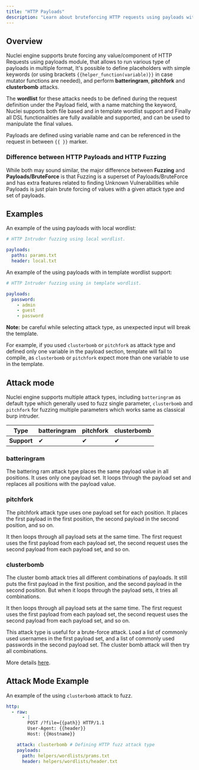 ```yaml
---
title: "HTTP Payloads"
description: "Learn about bruteforcing HTTP requests using payloads with Nuclei"
---
```


## Overview

Nuclei engine supports brute forcing any value/component of HTTP Requests using payloads module, that allows to run various type of payloads in multiple format, It's possible to define placeholders with simple keywords (or using brackets `{{helper_function(variable)}}` in case mutator functions are needed), and perform **batteringram**, **pitchfork** and **clusterbomb** attacks. 

The **wordlist** for these attacks needs to be defined during the request definition under the Payload field, with a name matching the keyword, Nuclei supports both file based and in template wordlist support and Finally all DSL functionalities are fully available and supported, and can be used to manipulate the final values.

Payloads are defined using variable name and can be referenced in the request in between `{{ }}` marker.

### Difference between **HTTP Payloads** and **HTTP Fuzzing**

While both may sound similar, the major difference between  **Fuzzing** and **Payloads/BruteForce** is that Fuzzing is a superset of Payloads/BruteForce and has extra features related to finding Unknown Vulnerabilities while Payloads is just plain brute forcing of values with a given attack type and set of payloads.


## Examples 

An example of the using payloads with local wordlist:

```yaml
# HTTP Intruder fuzzing using local wordlist.

payloads:
  paths: params.txt
  header: local.txt
```

An example of the using payloads with in template wordlist support:

```yaml
# HTTP Intruder fuzzing using in template wordlist.

payloads:
  password:
    - admin
    - guest
    - password
```

**Note:** be careful while selecting attack type, as unexpected input will break the template.

For example, if you used `clusterbomb` or `pitchfork` as attack type and defined only one variable in the payload section, template will fail to compile, as `clusterbomb` or `pitchfork` expect more than one variable to use in the template.

## Attack mode

Nuclei engine supports multiple attack types, including `batteringram` as default type which generally used to fuzz single parameter, `clusterbomb` and `pitchfork` for fuzzing multiple parameters which works same as classical burp intruder.

| **Type**    | batteringram | pitchfork | clusterbomb |
| ----------- | ------------ | --------- | ----------- |
| **Support** | ✔            | ✔         | ✔           |

### batteringram

The battering ram attack type places the same payload value in all positions. It uses only one payload set. It loops through the payload set and replaces all positions with the payload value.


### pitchfork
The pitchfork attack type uses one payload set for each position. It places the first payload in the first position, the second payload in the second position, and so on.

It then loops through all payload sets at the same time. The first request uses the first payload from each payload set, the second request uses the second payload from each payload set, and so on.

### clusterbomb
The cluster bomb attack tries all different combinations of payloads. It still puts the first payload in the first position, and the second payload in the second position. But when it loops through the payload sets, it tries all combinations.

It then loops through all payload sets at the same time. The first request uses the first payload from each payload set, the second request uses the second payload from each payload set, and so on.

This attack type is useful for a brute-force attack. Load a list of commonly used usernames in the first payload set, and a list of commonly used passwords in the second payload set. The cluster bomb attack will then try all combinations.

More details [here](https://www.sjoerdlangkemper.nl/2017/08/02/burp-intruder-attack-types/).

## Attack Mode Example

An example of the using `clusterbomb` attack to fuzz.

```yaml
http:
  - raw:
      - |
        POST /?file={{path}} HTTP/1.1
        User-Agent: {{header}}
        Host: {{Hostname}}

    attack: clusterbomb # Defining HTTP fuzz attack type
    payloads:
      path: helpers/wordlists/prams.txt
      header: helpers/wordlists/header.txt
```

